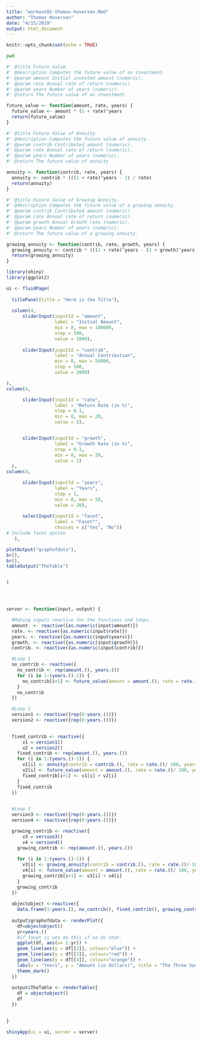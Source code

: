 ```yaml
---
title: "workout02-thomas-hoversen.Rmd"
author: "Thomas Hoversen"
date: "4/15/2019"
output: html_document
---
```


```r
knitr::opts_chunk$set(echo = TRUE)

```

```bash
pwd
```

```r
#' @title Future Value.
#' @description Computes the future value of an investment.
#' @param amount Initial invested amount (numeric). 
#' @param rate Annual rate of return (numeric). 
#' @param years Number of years (numeric). 
#' @return The future value of an investment.

future_value <- function(amount, rate, years) {
  future_value <- amount * (1 + rate)^years
  return(future_value)
}

#' @title Future Value of Annuity.
#' @description Computes the future value of annuity.
#' @param contrib Contributed amount (numeric). 
#' @param rate Annual rate of return (numeric). 
#' @param years Number of years (numeric). 
#' @return The future value of annuity

annuity <- function(contrib, rate, years) {
  annuity <- contrib * (((1 + rate)^years - 1) / rate)
  return(annuity)
}

#' @title Future Value of Growing Annuity.
#' @description Computes the future value of a growing annuity.
#' @param contrib Contributed amount (numeric). 
#' @param rate Annual rate of return (numeric). 
#' @param growth Annual Growth rate (numeric). 
#' @param years Number of years (numeric). 
#' @return The future value of a growing annuity.

growing_annuity <- function(contrib, rate, growth, years) {
  growing_annuity <- contrib * (((1 + rate)^years - (1 + growth)^years) / (rate - growth))
  return(growing_annuity)
}
```

```r

library(shiny)
library(ggplot2)

ui <- fluidPage(
  
  titlePanel(title = "Here is the Title"),
  
  column(4,
      sliderInput(inputId = "amount",
                  label = "Initial Amount",
                  min = 0, max = 100000,
                  step = 500,
                  value = 1000),
      
      sliderInput(inputId = "contrib",
                  label = "Annual Contribution",
                  min = 0, max = 50000,
                  step = 500,
                  value = 2000)

),
column(4,

      sliderInput(inputId = "rate",
                  label = "Return Rate (in %)",
                  step = 0.1,
                  min = 0, max = 20,
                  value = 5),


      sliderInput(inputId = "growth",
                  label = "Growth Rate (in %)",
                  step = 0.1,
                  min = 0, max = 20,
                  value = 2)
  ),
column(4,

      sliderInput(inputId = "years",
                  label = "Years",
                  step = 1,
                  min = 0, max = 50,
                  value = 20),
      
      selectInput(inputId = "facet",
                  label = "Facet?", 
                  choices = c("Yes", "No"))
# Include facet option
   ),

plotOutput("graphofdata"),
br(),
br(),
tableOutput("TheTable")


)




server <- function(input, output) {

  #Making inputs reactive for the functions and loops.
  amount. <- reactive({as.numeric(input$amount)})  
  rate. <- reactive({as.numeric(input$rate)})
  years. <- reactive({as.numeric(input$years)})
  growth. <- reactive({as.numeric(input$growth)})
  contrib. <- reactive({as.numeric(input$contrib)})

  #Loop 1
  no_contrib <- reactive({ 
    no_contrib <- rep(amount.(), years.())
    for (i in 1:(years.()-1)) {
      no_contrib[i+1] <- future_value(amount = amount.(), rate = rate.()/100, years = i)
    }
    no_contrib
  })

  #Loop 2
  version1 <- reactive({rep(0:years.())})
  version2 <- reactive({rep(0:years.())})

    
  fixed_contrib <- reactive({ 
      v1 = version1()
      v2 = version2()
    fixed_contrib <- rep(amount.(), years.())
    for (i in 1:(years.()-1)) {
      v1[i] <- annuity(contrib = contrib.(), rate = rate.()/ 100, years = i)
      v2[i] <- future_value(amount = amount.(), rate = rate.()/ 100, years = i)
      fixed_contrib[i+1] <- v1[i] + v2[i]
    }
    fixed_contrib
  })
  

  #Loop 3
  version3 <- reactive({rep(0:years.())})
  version4 <- reactive({rep(0:years.())})

  growing_contrib <- reactive({ 
      v3 = version3()
      v4 = version4()
    growing_contrib <- rep(amount.(), years.())
    
    for (i in 1:(years.()-1)) {
      v3[i] <- growing_annuity(contrib = contrib.(), rate = rate.()/ 100, growth = growth.()/ 100, years = i)
      v4[i] <- future_value(amount = amount.(), rate = rate.()/ 100, years = i)
      growing_contrib[i+1] <- v3[i] + v4[i]
    }
    growing_contrib
  })
  
  objectobject <-reactive({
    data.frame(1:years.(), no_contrib(), fixed_contrib(), growing_contrib())})
  
  output$graphofdata <- renderPlot({
    df=objectobject()
    yr=years.()
    #if facet is yes do this if no do that.
    ggplot(df, aes(x= 1:yr)) +
    geom_line(aes(y = df[[2]], colour="blue")) +
    geom_line(aes(y = df[[3]], colour="red")) +
    geom_line(aes(y = df[[4]], colour="orange")) +
    labs(x = "Years", y = "Amount (in dollars)", title = "The Three Savings Modalities") + 
    theme_dark()
  })
  
  output$TheTable <- renderTable({
    df = objectobject()
    df
  })
  

}

shinyApp(ui = ui, server = server)
```







